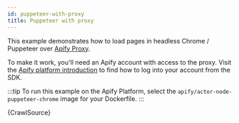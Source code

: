 ```yaml
---
id: puppeteer-with-proxy
title: Puppeteer with proxy
---
```




This example demonstrates how to load pages in headless Chrome / Puppeteer over [Apify Proxy](https://docs.apify.com/proxy).

To make it work, you'll need an Apify account with access to the proxy.
Visit the [Apify platform introduction](/docs/guides/apify-platform) to find how to log into your account from the SDK.

:::tip
To run this example on the Apify Platform, select the `apify/actor-node-puppeteer-chrome` image for your Dockerfile.
:::

<CodeBlock className="language-js">
	{CrawlSource}
</CodeBlock>
